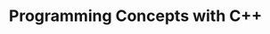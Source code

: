 ---
title: "Programming Concepts with C++"
metaTitle: "Programming Concepts with C++"
metaDescription: "Topics in Programming Concepts with C++"
---